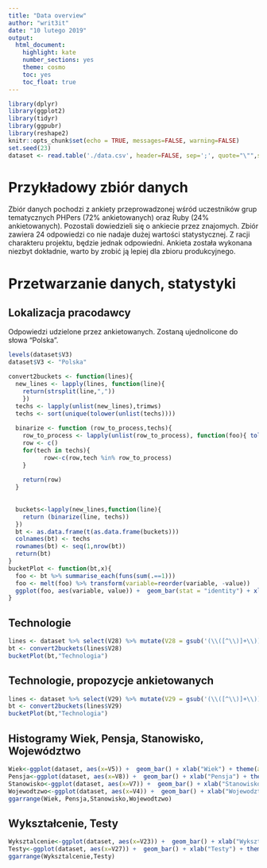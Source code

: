 ```yaml
---
title: "Data overview"
author: "writ3it"
date: "10 lutego 2019"
output: 
  html_document: 
    highlight: kate
    number_sections: yes
    theme: cosmo
    toc: yes
    toc_float: true
---
```


```r
library(dplyr)
library(ggplot2)
library(tidyr)
library(ggpubr)
library(reshape2)
knitr::opts_chunk$set(echo = TRUE, messages=FALSE, warning=FALSE)
set.seed(23)
dataset <- read.table('./data.csv', header=FALSE, sep=';', quote="\"",skip=1)
```

# Przykładowy zbiór danych

Zbiór danych pochodzi z ankiety przeprowadzonej wśród uczestników grup tematycznych PHPers (72% ankietowanych) oraz Ruby (24% ankietowanych). Pozostali dowiedzieli się o ankiecie przez znajomych. Zbiór zawiera 24 odpowiedzi co nie nadaje dużej wartości statystycznej. Z racji charakteru projektu, będzie jednak odpowiedni. Ankieta została wykonana niezbyt dokładnie, warto by zrobić ją lepiej dla zbioru produkcyjnego.

# Przetwarzanie danych, statystyki
## Lokalizacja pracodawcy
Odpowiedzi udzielone przez ankietowanych. Zostaną ujednolicone do słowa "Polska".
```r
levels(dataset$V3)
dataset$V3 <- "Polska"
```
``` r
convert2buckets <- function(lines){
  new_lines <- lapply(lines, function(line){ 
    return(strsplit(line,","))
    })
  techs <- lapply(unlist(new_lines),trimws)
  techs <- sort(unique(tolower(unlist(techs))))
  
  binarize <- function (row_to_process,techs){
    row_to_process <- lapply(unlist(row_to_process), function(foo){ tolower(trimws(foo))})
    row <- c()
    for(tech in techs){
          row<-c(row,tech %in% row_to_process)
    }
  
    return(row)
  }
  
  
  buckets<-lapply(new_lines,function(line){
    return (binarize(line, techs))
  })
  bt <- as.data.frame(t(as.data.frame(buckets)))
  colnames(bt) <- techs
  rownames(bt) <- seq(1,nrow(bt))
  return(bt)
}
bucketPlot <- function(bt,x){
  foo <- bt %>% summarise_each(funs(sum(.==1)))
  foo <- melt(foo) %>% transform(variable=reorder(variable, -value))
  ggplot(foo, aes(variable, value)) +  geom_bar(stat = "identity") + xlab(x) + theme(axis.text.x = element_text(angle = 90, hjust = 1))
}
```

## Technologie
``` r
lines <- dataset %>% select(V28) %>% mutate(V28 = gsub('(\\([^\\)]+\\))',"",V28, perl=TRUE)) %>% as.list
bt <- convert2buckets(lines$V28)
bucketPlot(bt,"Technologia")
```

## Technologie, propozycje ankietowanych
```r
lines <- dataset %>% select(V29) %>% mutate(V29 = gsub('(\\([^\\)]+\\))',"",V29, perl=TRUE)) %>% as.list
bt <- convert2buckets(lines$V29)
bucketPlot(bt,"Technologia")
```

## Histogramy Wiek, Pensja, Stanowisko, Województwo
```r
Wiek<-ggplot(dataset, aes(x=V5)) +  geom_bar() + xlab("Wiek") + theme(axis.text.x = element_text(angle = 90, hjust = 1))
Pensja<-ggplot(dataset, aes(x=V8)) +  geom_bar() + xlab("Pensja") + theme(axis.text.x = element_text(angle = 90, hjust = 1))
Stanowisko<-ggplot(dataset, aes(x=V7)) +  geom_bar() + xlab("Stanowisko") + theme(axis.text.x = element_text(angle = 90, hjust = 1))
Wojewodtzwo<-ggplot(dataset, aes(x=V4)) +  geom_bar() + xlab("Wojewodztwo") + theme(axis.text.x = element_text(angle = 90, hjust = 1))
ggarrange(Wiek, Pensja,Stanowisko,Wojewodtzwo)
```

## Wykształcenie, Testy
```r
Wyksztalcenie<-ggplot(dataset, aes(x=V23)) +  geom_bar() + xlab("Wyksztalcenie") + theme(axis.text.x = element_text(angle = 90, hjust = 1))
Testy<-ggplot(dataset, aes(x=V27)) +  geom_bar() + xlab("Testy") + theme(axis.text.x = element_text(angle = 90, hjust = 1))
ggarrange(Wyksztalcenie,Testy)
```
